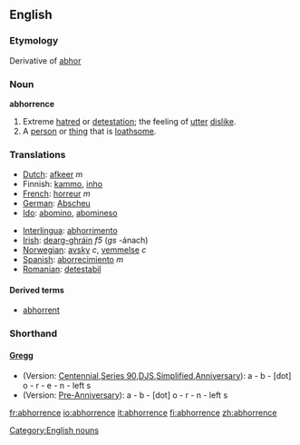 ==English==
===Etymology===
Derivative of [[abhor]]
===Noun===
'''abhorrence'''
#Extreme [[hatred]] or [[detestation]]; the feeling of [[utter]] [[dislike]].
#A [[person]] or [[thing]] that is [[loathsome]].

===Translations===
{{top}}
*[[Dutch]]: [[afkeer]] ''m''
*Finnish: [[kammo]], [[inho]]
*[[French]]: [[horreur]] ''m''
*[[German]]: [[Abscheu]]
*[[Ido]]: [[abomino]], [[abomineso]]
{{mid}}
*[[Interlingua]]: [[abhorrimento]]
*[[Irish]]: [[dearg-ghráin]] ''f5'' (''gs'' -ánach)
*[[Norwegian]]: [[avsky]] ''c'', [[vemmelse]] ''c''
*[[Spanish]]: [[aborrecimiento]] ''m''
*[[Romanian]]: [[detestabil]]
{{bottom}} 

====Derived terms====
*[[abhorrent]]

===Shorthand===
====[http://en.wikipedia.org/wiki/Gregg_Shorthand Gregg]====
* (Version: [http://en.wikipedia.org/wiki/Gregg_Shorthand#Centennial_Gregg_Shorthand Centennial],[http://en.wikipedia.org/wiki/Gregg_Shorthand#Series_90_Gregg_Shorthand  Series 90],[http://en.wikipedia.org/wiki/Gregg_Shorthand#Diamond_Jubilee_Gregg_Shorthand  DJS],[http://en.wikipedia.org/wiki/Gregg_Shorthand#Simplified_Gregg_Shorthand Simplified],[http://en.wikipedia.org/wiki/Gregg_Shorthand#Anniversary_Gregg_Shorthand Anniversary]): a - b - [dot] o - r - e - n - left s
* (Version: [http://en.wikipedia.org/wiki/Gregg_Shorthand#Pre_Anniversary_Gregg_Shorthand Pre-Anniversary]): a - b - [dot] o - r - n - left s

[[Category:English nouns]]

[[fr:abhorrence]]
[[io:abhorrence]]
[[it:abhorrence]]
[[fi:abhorrence]]
[[zh:abhorrence]]